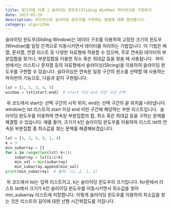 ```yaml
---
title: 알고리즘 이론 | 슬라이딩 윈도우(Sliding Window) 파이썬으로 구현하기
date: 2023-03-29
description: 파이썬으로 슬라이딩 윈도우를 구현하는 방법에 대해 알아봅니다.
category: algorithm
---
```


슬라이딩 윈도우(Sliding Window)는 데이터 구조를 이용하여 고정된 크기의 윈도우(Window)를 일정 간격으로 이동시키면서 데이터를 처리하는 기법입니다. 이 기법은 배열, 문자열, 연결 리스트 등 다양한 자료형에 적용할 수 있으며, 주로 연속된 데이터의 부분집합을 찾거나, 부분집합을 이용한 최소 혹은 최대값 등을 찾을 때 사용됩니다.
​
파이썬에서는 리스트나 문자열 등의 자료형에서 슬라이싱(Slicing)을 이용하여 슬라이딩 윈도우를 구현할 수 있습니다. 슬라이싱은 연속된 일정 구간의 원소를 선택할 때 사용하는 파이썬의 기능으로, 다음과 같이 구현됩니다.
​
```python
lst = [1, 2, 3, 4, 5]
window = lst[start:end]  # start 이상 end 미만 구간 선택
```
​
위 코드에서 start는 선택 구간의 시작 위치, end는 선택 구간의 끝 위치를 나타냅니다. window는 lst 리스트의 start 이상 end 미만 구간에 해당하는 부분 리스트입니다.
​
슬라이딩 윈도우를 이용하여 연속된 부분집합의 합, 최소 혹은 최대값 등을 구하는 문제를 해결할 수 있습니다. 예를 들어, 크기가 k인 슬라이딩 윈도우를 이용하여 리스트 lst의 연속된 부분집합 중 최소값을 찾는 문제를 해결해보겠습니다.
​
```python
lst = [3, 2, 5, 8, 1, 4]
k = 3
min_subarray = []
for i in range(len(lst)-k+1):
    subarray = lst[i:i+k]
    min_val = min(subarray)
    min_subarray.append(min_val)
print(min_subarray)  # 출력: [2, 2, 1, 1]
```
​
위 코드에서 lst는 입력 리스트이고, k는 슬라이딩 윈도우의 크기입니다. for문에서 리스트 lst에서 크기가 k인 슬라이딩 윈도우를 이동시키면서 최소값을 찾아 min\_subarray 리스트에 저장합니다. 이렇게 슬라이딩 윈도우를 이용하여 최소값을 찾는 것은 리스트의 길이에 대한 선형 시간복잡도를 가집니다.